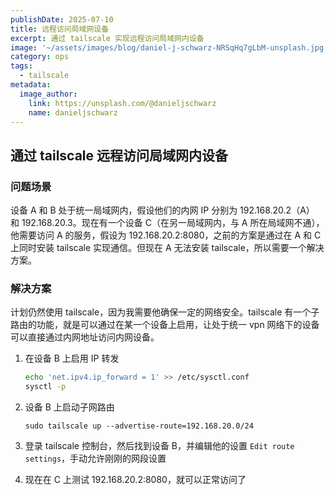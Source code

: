 ```yaml
---
publishDate: 2025-07-10
title: 远程访问局域网设备
excerpt: 通过 tailscale 实现远程访问局域网内设备
image: '~/assets/images/blog/daniel-j-schwarz-NRSqHq7gLbM-unsplash.jpg'
category: ops
tags: 
  - tailscale
metadata:
  image_author:
    link: https://unsplash.com/@danieljschwarz
    name: danieljschwarz
---
```


## 通过 tailscale 远程访问局域网内设备

### 问题场景

设备 A 和 B 处于统一局域网内，假设他们的内网 IP 分别为 192.168.20.2（A） 和 192.168.20.3。现在有一个设备 C（在另一局域网内，与 A 所在局域网不通），他需要访问 A 的服务，假设为 192.168.20.2:8080，之前的方案是通过在 A 和 C 上同时安装 tailscale 实现通信。但现在 A 无法安装 tailscale，所以需要一个解决方案。

### 解决方案

计划仍然使用 tailscale，因为我需要他确保一定的网络安全。tailscale 有一个子路由的功能，就是可以通过在某一个设备上启用，让处于统一 vpn 网络下的设备可以直接通过内网地址访问内网设备。

1. 在设备 B 上启用 IP 转发

   ```bash
   echo 'net.ipv4.ip_forward = 1' >> /etc/sysctl.conf
   sysctl -p
   ```

2. 设备 B 上启动子网路由

   `sudo tailscale up --advertise-route=192.168.20.0/24`
   
3. 登录 tailscale 控制台，然后找到设备 B，并编辑他的设置 `Edit route settings`，手动允许刚刚的网段设置
4. 现在在 C 上测试 192.168.20.2:8080，就可以正常访问了
